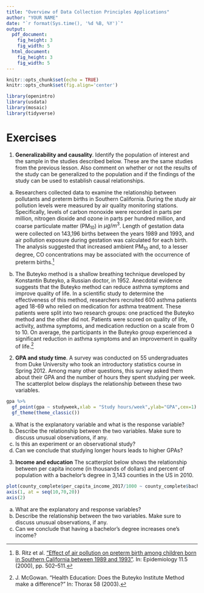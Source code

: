 ```yaml
---
title: "Overview of Data Collection Principles Applications"
author: "YOUR NAME"
date: "`r format(Sys.time(), '%d %B, %Y')`"
output: 
  pdf_document:
    fig_height: 3
    fig_width: 5
  html_document:
    fig_height: 3
    fig_width: 5
---
```


```r
knitr::opts_chunk$set(echo = TRUE)
knitr::opts_chunk$set(fig.align='center')
```

```r

library(openintro)
library(usdata)
library(mosaic)
library(tidyverse)
```


# Exercises

1. **Generalizability and causality**. Identify the population of interest and the sample in the studies described below. These are the same studies from the previous lesson. Also comment on whether or not the results of the study can be generalized to the population and if the findings of the study can be used to establish causal relationships.


a. Researchers collected data to examine the relationship between pollutants and preterm births in Southern California. During the study air pollution levels were measured by air quality monitoring stations. Specifically, levels of carbon monoxide were recorded in parts per million, nitrogen dioxide and ozone in parts per hundred million, and coarse particulate matter (PM$_{10}$) in $\mu g/m^3$. Length of gestation data were collected on 143,196 births between the years 1989 and 1993, and air pollution exposure during gestation was calculated for each birth. The analysis suggested that increased ambient PM$_{10}$ and, to a lesser degree, CO concentrations may be associated with the occurrence of preterm births.^[B. Ritz et al. [“Effect of air pollution on preterm birth among children born in Southern California
between 1989 and 1993”](http://journals.lww.com/epidem/Abstract/2000/09000/Effect_of_Air_Pollution_on_Preterm_Birth_Among.4.aspx).  In:  Epidemiology 11.5 (2000), pp. 502–511.]

b. The Buteyko method is a shallow breathing technique developed by Konstantin Buteyko, a Russian doctor, in 1952. Anecdotal evidence suggests that the Buteyko method can reduce asthma symptoms and improve quality of life. In a scientific study to determine the effectiveness of this method, researchers recruited 600 asthma patients aged 18-69 who relied on medication for asthma treatment. These patients were split into two research groups: one practiced the Buteyko method and the other did not. Patients were scored on quality of life, activity, asthma symptoms, and medication reduction on a scale from 0 to 10. On average, the participants in the Buteyko group experienced a significant reduction in asthma symptoms and an improvement in quality of life.^[J. McGowan. "Health Education: Does the Buteyko Institute Method make a difference?" In: Thorax 58 (2003).]

\pagebreak

2. **GPA and study time**. A survey was conducted on 55 undergraduates from Duke University who took an introductory statistics course in Spring 2012. Among many other questions, this survey asked them about their GPA and the number of hours they spent studying per week. The scatterplot below displays the relationship between these two variables.

```r
gpa %>%
  gf_point(gpa ~ studyweek,xlab = "Study hours/week",ylab="GPA",cex=1) %>%
  gf_theme(theme_classic())
```


a. What is the explanatory variable and what is the response variable?
b. Describe the relationship between the two variables. Make sure to discuss unusual observations, if any.
c. Is this an experiment or an observational study?
d. Can we conclude that studying longer hours leads to higher GPAs?  

\pagebreak

3. **Income and education** The scatterplot below shows the relationship between per capita income (in thousands of dollars) and percent of population with a bachelor's degree in 3,143 counties in the US in 2010.

```r
plot(county_complete$per_capita_income_2017/1000 ~ county_complete$bachelors_2017, xlab="Percent with Bachelor's degree", ylab="Per capita income (in thousands)", pch=20, col=fadeColor("#3E9BC0",66), cex.lab = 1, axes = FALSE)
axis(1, at = seq(10,70,20))
axis(2)
```

a. What are the explanatory and response variables?
b. Describe the relationship between the two variables. Make sure to discuss unusual observations, if any.
c. Can we conclude that having a bachelor's degree increases one's income?  



